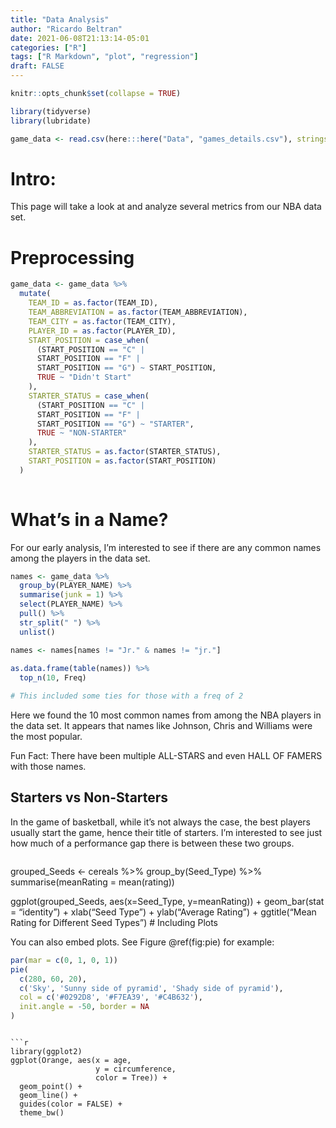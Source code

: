 ```yaml
---
title: "Data Analysis"
author: "Ricardo Beltran"
date: 2021-06-08T21:13:14-05:01
categories: ["R"]
tags: ["R Markdown", "plot", "regression"]
draft: FALSE
---
```


```r
knitr::opts_chunk$set(collapse = TRUE)
```

```r
library(tidyverse)
library(lubridate)
```

```r

game_data <- read.csv(here:::here("Data", "games_details.csv"), stringsAsFactors = FALSE)

```

# Intro:

This page will take a look at and analyze several metrics from our NBA data set.

# Preprocessing
```r

game_data <- game_data %>%
  mutate(
    TEAM_ID = as.factor(TEAM_ID),
    TEAM_ABBREVIATION = as.factor(TEAM_ABBREVIATION),
    TEAM_CITY = as.factor(TEAM_CITY),
    PLAYER_ID = as.factor(PLAYER_ID),
    START_POSITION = case_when(
      (START_POSITION == "C" |
      START_POSITION == "F" |
      START_POSITION == "G") ~ START_POSITION,
      TRUE ~ "Didn't Start"
    ), 
    STARTER_STATUS = case_when(
      (START_POSITION == "C" |
      START_POSITION == "F" |
      START_POSITION == "G") ~ "STARTER",
      TRUE ~ "NON-STARTER"
    ),
    STARTER_STATUS = as.factor(STARTER_STATUS),
    START_POSITION = as.factor(START_POSITION)
  )
    


```

# What's in a Name?

For our early analysis, I'm interested to see if there are any common names among the players in the data set.

```r

names <- game_data %>%
  group_by(PLAYER_NAME) %>%
  summarise(junk = 1) %>%
  select(PLAYER_NAME) %>%
  pull() %>% 
  str_split(" ") %>%
  unlist()

names <- names[names != "Jr." & names != "jr."]
  
as.data.frame(table(names)) %>%
  top_n(10, Freq)

# This included some ties for those with a freq of 2
```
Here we found the 10 most common names from among the NBA players in the data set. It appears that names like Johnson, Chris and Williams were the most popular. 

Fun Fact: There have been multiple ALL-STARS and even HALL OF FAMERS with those names.


## Starters vs Non-Starters

In the game of basketball, while it's not always the case, the best players usually start the game, hence their title of starters. I'm interested to see just how much of a performance gap there is between these two groups.

```r

```

grouped_Seeds <- cereals %>%
  group_by(Seed_Type) %>%
  summarise(meanRating = mean(rating))

ggplot(grouped_Seeds, aes(x=Seed_Type, y=meanRating)) + 
  geom_bar(stat = "identity") +
  xlab("Seed Type") + 
  ylab("Average Rating") + 
  ggtitle("Mean Rating for Different Seed Types")
# Including Plots

You can also embed plots. See Figure \@ref(fig:pie) for example:



```r
par(mar = c(0, 1, 0, 1))
pie(
  c(280, 60, 20),
  c('Sky', 'Sunny side of pyramid', 'Shady side of pyramid'),
  col = c('#0292D8', '#F7EA39', '#C4B632'),
  init.angle = -50, border = NA
)
```


```

```r
library(ggplot2)
ggplot(Orange, aes(x = age, 
                   y = circumference, 
                   color = Tree)) +
  geom_point() +
  geom_line() +
  guides(color = FALSE) +
  theme_bw()
```
